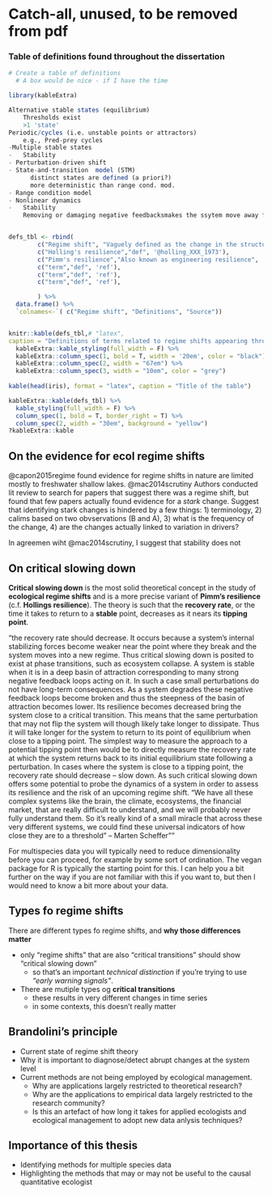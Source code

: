 # Catch-all, unused, to be removed from pdf {.unnumbered}

### Table of definitions found throughout the dissertation
```r
# Create a table of definitions 
  # A box would be nice - if I have the time

library(kableExtra)

Alternative stable states (equilibrium)
	Thresholds exist
	>1 'state'
Periodic/cycles (i.e. unstable points or attractors)
	e.g., Pred-prey cycles
-Multiple stable states
-	Stability
- Perturbation-driven shift
- State-and-transition  model (STM)
	  distinct states are defined (a priori?)
	  more deterministic than range cond. mod.
- Range condition model
- Nonlinear dynamics
-	Stability
  	Removing or damaging negative feedbacksmakes the ssytem move away from the stable equilibrium attractor


defs_tbl <- rbind(
        c("Regime shift", "Vaguely defined as the change in the structure or functioning of a system." , 'ref'), 
        c("Holling's resilience","def", '@holling_XXX_1973'), 
        c("Pimm's resilience","Also known as engineering resilience", 'ref'), 
        c("term","def", 'ref'), 
        c("term","def", 'ref'), 
        c("term","def", 'ref'), 

        ) %>%
  data.frame() %>% 
  `colnames<-`( c("Regime shift", "Definitions", "Source"))


knitr::kable(defs_tbl,# "latex",
caption = "Definitions of terms related to regime shifts appearing throughout this work. Terms are higlighted in bold in the following section only.") %>%
  kableExtra::kable_styling(full_width = F) %>%
  kableExtra::column_spec(1, bold = T, width = '20em', color = "black") %>% # adjsts column width to provide flexibility for text columns
  kableExtra::column_spec(2, width = "67em") %>% 
  kableExtra::column_spec(3, width = "10em", color = "grey") 
  
kable(head(iris), format = "latex", caption = "Title of the table")

kableExtra::kable(defs_tbl) %>%
  kable_styling(full_width = F) %>%
  column_spec(1, bold = T, border_right = T) %>%
  column_spec(2, width = "30em", background = "yellow")
?kableExtra::kable
```


## On the evidence for ecol regime shifts
@capon2015regime found evidence for regime shifts in nature are limited mostly to freshwater shallow lakes. 
@mac2014scrutiny Authors conducted lit review to search for papers that suggest there was a regime shift, but found that few papers actually found evidence for a *stark* change. Suggest that identifying stark changes is hindered by a few things: 1) terminology, 2) calims based on two obvservations (B and A), 3) what is the frequency of the change, 4) are the changes actually linked to variation in drivers?

In agreemen wiht @mac2014scrutiny, I suggest that stability does not 

## On critical slowing down    
 
**Critical slowing down** is the most solid theoretical concept in the study of **ecological regime shifts** and is a more precise variant of **Pimm's resilience** (c.f. **Hollings resilience**). The theory is such that the **recovery rate**, or the time it takes to return to a **stable** point, decreases as it nears its **tipping point**.


"the recovery rate should decrease. It occurs because a system’s internal stabilizing forces become weaker near the point where they break and the system moves into a new regime. Thus critical slowing down is posited to exist at phase transitions, such as ecosystem collapse. A system is stable when it is in a deep basin of attraction corresponding to many strong negative feedback loops acting on it. In such a case small perturbations do not have long-term consequences. As a system degrades these negative feedback loops become broken and thus the steepness of the basin of attraction becomes lower.
Its resilience becomes decreased bring the system close to a critical transition. This means that the same perturbation that may not flip the system will though likely take longer to dissipate. Thus it will take longer for the system to return to its point of equilibrium when close to a tipping point. The simplest way to measure the approach to a potential tipping point then would be to directly measure the recovery rate at which the system returns back to its initial equilibrium state following a perturbation. In cases where the system is close to a tipping point, the recovery rate should decrease – slow down. As such critical slowing down offers some potential to probe the dynamics of a system in order to assess its resilience and the risk of an upcoming regime shift. “We have all these complex systems like the brain, the climate, ecosystems, the financial market, that are really difficult to understand, and we will probably never fully understand them. So it’s really kind of a small miracle that across these very different systems, we could find these universal indicators of how close they are to a threshold” – Marten Scheffer""

For multispecies data you will typically need to reduce dimensionality before you can proceed, for example by some sort of ordination. The vegan package for R is typically the starting point for this. I can help you a bit further on the way if you are not familiar with this if you want to, but then I would need to know a bit more about your data.


## Types fo regime shifts
There are different types fo regime shifts, and **why those differences matter**  

  * only “regime shifts” that are also “critical transitions” should show “critical slowing down”  
    - so that’s an important *technical distinction* if you’re trying to use *“early warning signals”*.   
  * There are mutiple types og **critical transitions**  
    - these results in very different changes in time series  
    - in some contexts, this doesn't really matter  
    
## Brandolini's principle    
    
- Current state of regime shift theory
- Why it is important to diagnose/detect abrupt changes at the system level
- Current methods are not being employed by ecological management. 
    - Why are applications largely restricted to theoretical research?
    - Why are the applications to empirical data largely restricted to the research community?
    - Is this an artefact of how long it takes for applied ecologists and ecological management to adopt new data anlysis techniques?

## Importance of this thesis  
- Identifying methods for multiple species data
- Highlighting the methods that may or may not be useful to the causal quantitative ecologist

